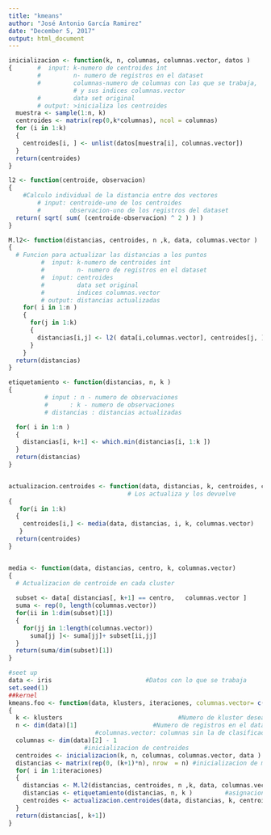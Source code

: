 ```yaml
---
title: "kmeans"
author: "José Antonio García Ramirez"
date: "December 5, 2017"
output: html_document
---
```



```r

inicializacion <- function(k, n, columnas, columnas.vector, datos )
{       #  input: k-numero de centroides int
        #         n- numero de registros en el dataset
        #         columnas-numero de columnas con las que se trabaja,
                  # y sus indices columnas.vector
        #         data set original
        # output: >inicializa los centroides
  muestra <- sample(1:n, k)
  centroides <- matrix(rep(0,k*columnas), ncol = columnas)
  for (i in 1:k)
  {
    centroides[i, ] <- unlist(datos[muestra[i], columnas.vector])
  }
  return(centroides)
}

l2 <- function(centroide, observacion)
{
    #Calculo individual de la distancia entre dos vectores
        # input: centroide-uno de los centroides
        #        observacion-uno de los registros del dataset
  return( sqrt( sum( (centroide-observacion) ^ 2 ) ) )
}

M.l2<- function(distancias, centroides, n ,k, data, columnas.vector )
{
  # Funcion para actualizar las distancias a los puntos
         #  input: k-numero de centroides int
         #         n- numero de registros en el dataset
         #  input: centroides
         #         data set original
         #         indices columnas.vector
         # output: distancias actualizadas 
    for( i in 1:n )
    {
      for(j in 1:k)
      {
        distancias[i,j] <- l2( data[i,columnas.vector], centroides[j, ] )
      }
    }
  return(distancias)
}

etiquetamiento <- function(distancias, n, k )
{
          # input : n - numero de observaciones
          #      : k - numero de observaciones
          # distancias : distancias actualizadas

  for( i in 1:n )
  {
    distancias[i, k+1] <- which.min(distancias[i, 1:k ])
  }
  return(distancias)
}


actualizacion.centroides <- function(data, distancias, k, centroides, columnas.vector )                #Funcion para mover los centroides 
                                 # Los actualiza y los devuelve
{
   for(i in 1:k)
  {
    centroides[i,] <- media(data, distancias, i, k, columnas.vector)
   }
  return(centroides)
}


media <- function(data, distancias, centro, k, columnas.vector)
{
  # Actualizacion de centroide en cada cluster
  
  subset <- data[ distancias[, k+1] == centro,   columnas.vector ]
  suma <- rep(0, length(columnas.vector))
  for(ii in 1:dim(subset)[1])
  {
    for(jj in 1:length(columnas.vector))
      suma[jj ]<- suma[jj]+ subset[ii,jj] 
  }
  return(suma/dim(subset)[1])
}

```

```r
#seet up 
data <- iris                          #Datos con lo que se trabaja
set.seed(1)
##kernel
kmeans.foo <- function(data, klusters, iteraciones, columnas.vector= c(1,2,3,4))
{
  k <- klusters                                #Numero de kluster deseados 
  n <- dim(data)[1]                     #Numero de registros en el dataset
                        #columnas.vector: columnas sin la de clasificacion 
  columnas <- dim(data)[2] - 1
                     #inicializacion de centroides
  centroides <- inicializacion(k, n, columnas, columnas.vector, data )
  distancias <- matrix(rep(0, (k+1)*n), nrow  = n) #inicializacion de matriz de
  for( i in 1:iteraciones)
  {
    distancias <- M.l2(distancias, centroides, n ,k, data, columnas.vector) # particion de voronoi
    distancias <- etiquetamiento(distancias, n, k )         #asignacion de kluster
    centroides <- actualizacion.centroides(data, distancias, k, centroides, columnas.vector )
  }
  return(distancias[, k+1])
}

```

